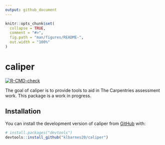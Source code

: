 ```yaml
---
output: github_document
---
```

<!-- README.md is generated from README.Rmd. Please edit that file -->

```r
knitr::opts_chunk$set(
  collapse = TRUE,
  comment = "#>",
  fig.path = "man/figures/README-",
  out.width = "100%"
)
```

# caliper

<!-- badges: start -->
[![R-CMD-check](https://github.com/klbarnes20/caliper/actions/workflows/R-CMD-check.yaml/badge.svg)](https://github.com/klbarnes20/caliper/actions/workflows/R-CMD-check.yaml)
<!-- badges: end -->


The goal of caliper is to provide tools to aid in The Carpentries assessment work. This package is a work in progress. 

## Installation

You can install the development version of caliper from [GitHub](https://github.com/) with:

``` r
# install.packages("devtools")
devtools::install_github("klbarnes20/caliper")
```


